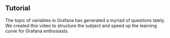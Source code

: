 
## Tutorial

The topic of variables in Grafana has generated a myriad of questions lately. We created this video to structure the subject and speed up the learning curve for Grafana enthusiasts.

<Youtube
  id="sczRq2lI3e4"
  title="Dashboard, Global and Environment variables."
/>
